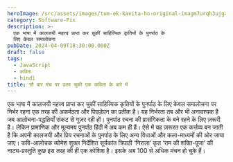 ```yaml
---
heroImage: /src/assets/images/tum-ek-kavita-ho-original-imagm7urqh3ujgad.webp
category: Software-Fix
description: >-
  एक भाषा में कालजयी महत्त्व प्राप्त कर चुकीं साहित्यिक कृतियों के पुनर्पाठ के
  लिए केवल समालोचना
pubDate: 2024-04-09T18:30:00.000Z
draft: false
tags:
  - JavaScript
  - कविता
  - hindi
title: सौ बार मंच पर उतर चुकी एक कविता के बारे में
---
```


एक भाषा में कालजयी महत्त्व प्राप्त कर चुकीं साहित्यिक कृतियों के पुनर्पाठ के लिए केवल समालोचना पर निर्भर रहना एक तरह की अकर्मठता और पिछड़ेपन का प्रतीक है। यह निर्भरता तब और भी अनावश्यक है जब आलोचना-पद्धतियाँ संकट से गुज़र रही हों। पुनर्पाठ रचना की प्रासंगिकता के बने रहने के लिए ज़रूरी है। लेकिन प्रामाणिक और मूल्यमय पुनर्पाठ हिंदी में अब कम ही हैं। ऐसे में यह ज़रूरत एक कर्त्तव्य बन जाती है कि अपनी कालजयी और प्रिय रचनाओं के पुनर्पाठ के लिए अन्य विधाओं और कला-माध्यमों की ओर जाया जाए। कवि-आलोचक व्योमेश शुक्ल निर्देशित सूर्यकांत त्रिपाठी ‘निराला’ कृत ‘राम की शक्ति-पूजा’ की नाट्य-प्रस्तुति कुछ इस तरह की ही एक कोशिश है। इसके अब 100 से अधिक मंचन हो चुके हैं।
